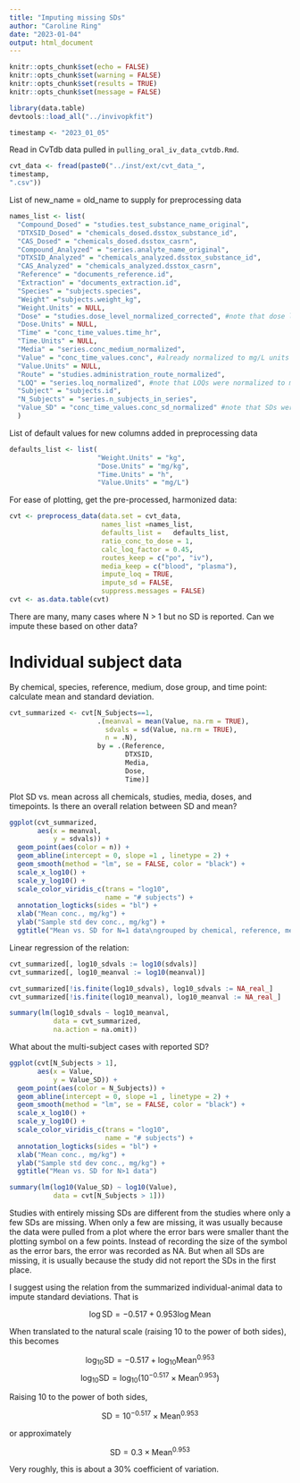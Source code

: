 ```yaml
---
title: "Imputing missing SDs"
author: "Caroline Ring"
date: "2023-01-04"
output: html_document
---
```



```r
knitr::opts_chunk$set(echo = FALSE)
knitr::opts_chunk$set(warning = FALSE)
knitr::opts_chunk$set(results = TRUE)
knitr::opts_chunk$set(message = FALSE)
```

```r
library(data.table)
devtools::load_all("../invivopkfit")
```

```r
timestamp <- "2023_01_05"
```

Read in CvTdb data pulled in `pulling_oral_iv_data_cvtdb.Rmd`.

```r
cvt_data <- fread(paste0("../inst/ext/cvt_data_",
timestamp,
".csv"))
```
List of new_name = old_name to supply for preprocessing data

```r
names_list <- list(
  "Compound_Dosed" = "studies.test_substance_name_original",
  "DTXSID_Dosed" = "chemicals_dosed.dsstox_substance_id",
  "CAS_Dosed" = "chemicals_dosed.dsstox_casrn",
  "Compound_Analyzed" = "series.analyte_name_original",
  "DTXSID_Analyzed" = "chemicals_analyzed.dsstox_substance_id",
  "CAS_Analyzed" = "chemicals_analyzed.dsstox_casrn",
  "Reference" = "documents_reference.id",
  "Extraction" = "documents_extraction.id",
  "Species" = "subjects.species",
  "Weight" ="subjects.weight_kg",
  "Weight.Units" = NULL,
  "Dose" = "studies.dose_level_normalized_corrected", #note that dose levels were corrected in pulling_oral_iv_data_cvtdb.Rmd
  "Dose.Units" = NULL,
  "Time" = "conc_time_values.time_hr",
  "Time.Units" = NULL,
  "Media" = "series.conc_medium_normalized",
  "Value" = "conc_time_values.conc", #already normalized to mg/L units in CvTdb
  "Value.Units" = NULL,
  "Route" = "studies.administration_route_normalized",
  "LOQ" = "series.loq_normalized", #note that LOQs were normalized to mg/L units in pulling_oral_iv_data_cvtdb.Rmd
  "Subject" = "subjects.id",
  "N_Subjects" = "series.n_subjects_in_series",
  "Value_SD" = "conc_time_values.conc_sd_normalized" #note that SDs were normalized to mg/L units in pulling_oral_iv_data_cvtdb.Rmd
  )
```

List of default values for new columns added in preprocessing data

```r
defaults_list <- list(
                      "Weight.Units" = "kg",
                      "Dose.Units" = "mg/kg",
                      "Time.Units" = "h",
                      "Value.Units" = "mg/L")
```

For ease of plotting, get the pre-processed, harmonized data:

```r
cvt <- preprocess_data(data.set = cvt_data,
                       names_list =names_list,
                       defaults_list =   defaults_list,
                       ratio_conc_to_dose = 1,
                       calc_loq_factor = 0.45,
                       routes_keep = c("po", "iv"),
                       media_keep = c("blood", "plasma"),
                       impute_loq = TRUE,
                       impute_sd = FALSE,
                       suppress.messages = FALSE)
cvt <- as.data.table(cvt)
```

There are many, many cases where N > 1 but no SD is reported. Can we impute these based on other data?

# Individual subject data

By chemical, species, reference, medium, dose group, and time point: calculate mean and standard deviation.

```r

cvt_summarized <- cvt[N_Subjects==1,
                      .(meanval = mean(Value, na.rm = TRUE),
                        sdvals = sd(Value, na.rm = TRUE),
                        n = .N),
                      by = .(Reference,
                             DTXSID,
                             Media,
                             Dose,
                             Time)]
```

Plot SD vs. mean across all chemicals, studies, media, doses, and timepoints. Is there an overall relation between SD and mean?

```r

ggplot(cvt_summarized,
       aes(x = meanval,
           y = sdvals)) +
  geom_point(aes(color = n)) +
  geom_abline(intercept = 0, slope =1 , linetype = 2) +
  geom_smooth(method = "lm", se = FALSE, color = "black") +
  scale_x_log10() +
  scale_y_log10() +
  scale_color_viridis_c(trans = "log10",
                        name = "# subjects") +
  annotation_logticks(sides = "bl") +
  xlab("Mean conc., mg/kg") +
  ylab("Sample std dev conc., mg/kg") +
  ggtitle("Mean vs. SD for N=1 data\ngrouped by chemical, reference, medium, dose, timepoint") 
```

Linear regression of the relation:

```r
cvt_summarized[, log10_sdvals := log10(sdvals)]
cvt_summarized[, log10_meanval := log10(meanval)]

cvt_summarized[!is.finite(log10_sdvals), log10_sdvals := NA_real_]
cvt_summarized[!is.finite(log10_meanval), log10_meanval := NA_real_]
```


```r
summary(lm(log10_sdvals ~ log10_meanval,
           data = cvt_summarized,
           na.action = na.omit))
```



What about the multi-subject cases with reported SD?

```r
ggplot(cvt[N_Subjects > 1],
       aes(x = Value,
           y = Value_SD)) +
  geom_point(aes(color = N_Subjects)) +
  geom_abline(intercept = 0, slope =1 , linetype = 2) +
  geom_smooth(method = "lm", se = FALSE, color = "black") +
  scale_x_log10() +
  scale_y_log10() +
  scale_color_viridis_c(trans = "log10",
                        name = "# subjects") +
  annotation_logticks(sides = "bl") +
  xlab("Mean conc., mg/kg") +
  ylab("Sample std dev conc., mg/kg") +
  ggtitle("Mean vs. SD for N>1 data") 
```

```r

summary(lm(log10(Value_SD) ~ log10(Value),
           data = cvt[N_Subjects > 1]))
```

Studies with entirely missing SDs are different from the studies where only a few SDs are missing. When only a few are missing, it was usually because the data were pulled from a plot where the error bars were smaller thant the plotting symbol on a few points. Instead of recording the size of the symbol as the error bars, the error was recorded as NA. But when all SDs are missing, it is usually because the study did not report the SDs in the first place. 


I suggest using the relation from the summarized individual-animal data to impute standard deviations. That is

$$ \log \textrm{SD} = -0.517 + 0.953 \log \textrm{Mean} $$

When translated to the natural scale (raising 10 to the power of both sides), this becomes

$$ \log_{10} \textrm{SD} = -0.517 + \log_{10} \textrm{Mean}^{0.953} $$
$$ \log_{10} \textrm{SD} = \log_{10}{ \left( 10^{-0.517} \times \textrm{Mean}^{0.953} \right)}  $$

Raising 10 to the power of both sides,

$$ \textrm{SD} = 10^{-0.517} \times \textrm{Mean}^{0.953} $$

or approximately

$$ \textrm{SD} = 0.3 \times \textrm{Mean}^{0.953} $$

Very roughly, this is about a 30% coefficient of variation.

